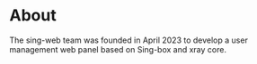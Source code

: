 # About

The sing-web team was founded in April 2023 to develop a user management web panel based on Sing-box and xray core.